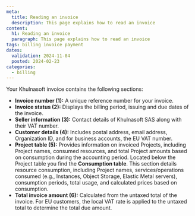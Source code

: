 ```yaml
---
meta:
  title: Reading an invoice
  description: This page explains how to read an invoice
content:
  h1: Reading an invoice
  paragraph: This page explains how to read an invoice
tags: billing invoice payment
dates:
  validation: 2024-11-04
  posted: 2024-02-23
categories:
  - billing
---
```


<Lightbox src="khulnasoft-invoice-1.webp" size="medium" />

Your Khulnasoft invoice contains the following sections:

- **Invoice number (1):** A unique reference number for your invoice.
- **Invoice status (2):** Displays the billing period, issuing and due dates of the invoice.
- **Seller information (3):** Contact details of Khulnasoft SAS along with their VAT number.
- **Customer details (4):** Includes postal address, email address, Organization ID, and for business accounts, the EU VAT number.
- **Project table (5):** Provides information on invoiced Projects, including Project names, consumed resources, and total Project amounts based on consumption during the accounting period.
  Located below the Project table you find the **Consumption table**. This section details resource consumption, including Project names, services/operations consumed (e.g., Instances, Object Storage, Elastic Metal servers), consumption periods, total usage, and calculated prices based on consumption.
- **Total invoice amount (6):** Calculated from the untaxed total of the invoice. For EU customers, the local VAT rate is applied to the untaxed total to determine the total due amount.